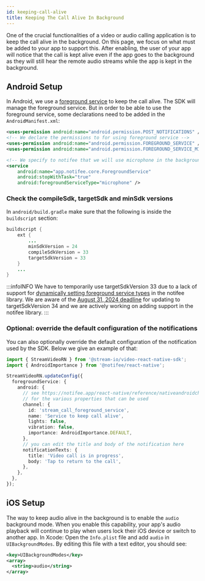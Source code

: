 ```yaml
---
id: keeping-call-alive
title: Keeping The Call Alive In Background
---
```


One of the crucial functionalities of a video or audio calling application is to keep the call alive in the background. On this page, we focus on what must be added to your app to support this. After enabling, the user of your app will notice that the call is kept alive even if the app goes to the background as they will still hear the remote audio streams while the app is kept in the background.

## Android Setup

In Android, we use a [foreground service](https://developer.android.com/guide/components/foreground-services) to keep the call alive. The SDK will manage the foreground service. But in order to be able to use the foreground service, some declarations need to be added in the `AndroidManifest.xml`:

```xml
<uses-permission android:name="android.permission.POST_NOTIFICATIONS" />
<!-- We declare the permissions to for using foreground service -->
<uses-permission android:name="android.permission.FOREGROUND_SERVICE" />
<uses-permission android:name="android.permission.FOREGROUND_SERVICE_MICROPHONE" />

<!-- We specify to notifee that we will use microphone in the background -->
<service
    android:name="app.notifee.core.ForegroundService"
    android:stopWithTask="true"
    android:foregroundServiceType="microphone" />
```

### Check the compileSdk, targetSdk and minSdk versions

In `android/build.gradle` make sure that the following is inside the `buildscript` section:

<!-- vale off -->
```java
buildscript {
    ext {
        ...
        minSdkVersion = 24
        compileSdkVersion = 33
        targetSdkVersion = 33
    }
    ...
}
```
<!-- vale on -->

:::infoINFO
We have to temporarily use targetSdkVersion 33 due to a lack of support for [dynamically setting foreground service types](https://github.com/invertase/notifee/issues/997#issuecomment-2036781216) in the notifee library. We are aware of the [August 31, 2024 deadline](https://apilevels.com/) for updating to targetSdkVersion 34 and we are actively working on adding support in the notifee library.
:::

### Optional: override the default configuration of the notifications

You can also optionally override the default configuration of the notification used by the SDK. Below we give an example of that:

```ts
import { StreamVideoRN } from '@stream-io/video-react-native-sdk';
import { AndroidImportance } from '@notifee/react-native';

StreamVideoRN.updateConfig({
  foregroundService: {
    android: {
      // see https://notifee.app/react-native/reference/nativeandroidchannel
      // for the various properties that can be used
      channel: {
        id: 'stream_call_foreground_service',
        name: 'Service to keep call alive',
        lights: false,
        vibration: false,
        importance: AndroidImportance.DEFAULT,
      },
      // you can edit the title and body of the notification here
      notificationTexts: {
        title: 'Video call is in progress',
        body: 'Tap to return to the call',
      },
    },
  },
});
```

## iOS Setup

The way to keep audio alive in the background is to enable the `audio` background mode. When you enable this capability, your app's audio playback will continue to play when users lock their iOS device or switch to another app. In Xcode: Open the `Info.plist` file and add `audio` in `UIBackgroundModes`. By editing this file with a text editor, you should see:

```xml
<key>UIBackgroundModes</key>
<array>
  <string>audio</string>
</array>
```
